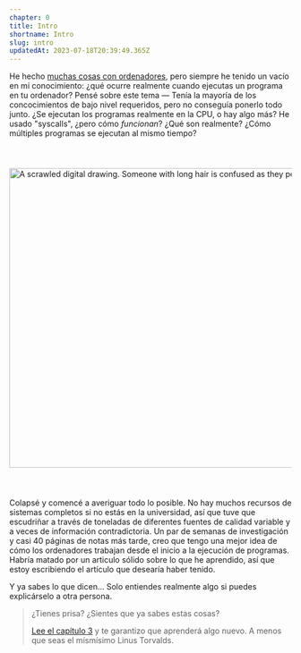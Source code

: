```yaml
---
chapter: 0
title: Intro
shortname: Intro
slug: intro
updatedAt: 2023-07-18T20:39:49.365Z
---
```


He hecho [muchas cosas con ordenadores](https://github.com/kognise), pero siempre he tenido un vacío en mi conocimiento: ¿qué ocurre realmente cuando ejecutas un programa en tu ordenador? Pensé sobre este tema — Tenía la mayoría de los concocimientos de bajo nivel requeridos, pero no conseguía ponerlo todo junto. ¿Se ejecutan los programas realmente en la CPU, o hay algo más? He usado "syscalls", ¿pero cómo *funcionan*? ¿Qué son realmente? ¿Cómo múltiples programas se ejecutan al mismo tiempo?

<img src='/images/writing-this-article.png' loading='eager' style='margin: 40px 0;' alt='A scrawled digital drawing. Someone with long hair is confused as they peer down at a computer ingesting binary. Suddenly, they have an idea! They start researching on a desktop computer with bad posture.' width='1708' height='536' />

Colapsé y comencé a averiguar todo lo posible. No hay muchos recursos de sistemas completos si no estás en la universidad, así que tuve que escudriñar a través de toneladas de diferentes fuentes de calidad variable y a veces de información contradictoria. Un par de semanas de investigación y casi 40 páginas de notas más tarde, creo que tengo una mejor idea de cómo los ordenadores trabajan desde el inicio a la ejecución de programas. Habría matado por un articulo sólido sobre lo que he aprendido, así que estoy escribiendo el artículo que desearía haber tenido.

Y ya sabes lo que dicen... Solo entiendes realmente algo si puedes explicárselo a otra persona.

> ¿Tienes prisa? ¿Sientes que ya sabes estas cosas?
>
> [Lee el capítulo 3](/how-to-run-a-program) y te garantizo que aprenderá algo nuevo. A menos que seas el mísmísimo Linus Torvalds.
